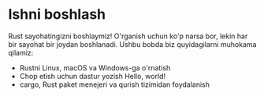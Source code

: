 # Ishni boshlash

Rust sayohatingizni boshlaymiz! O'rganish uchun ko'p narsa bor, lekin har bir
sayohat bir joydan boshlanadi. Ushbu bobda biz quyidagilarni muhokama qilamiz:

- Rustni Linux, macOS va Windows-ga o'rnatish
- Chop etish uchun dastur yozish Hello, world!
- cargo, Rust paket menejeri va qurish tizimidan foydalanish
